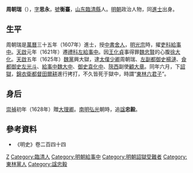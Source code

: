 {{Otheruses|other=名为周忠毅的其他人物|周忠毅}}

'''周朝瑞'''（{{bd|1580年||1625年|catIdx=Z周}}），[[表字|字]]'''思永'''，[[號|號]]'''衡臺'''，[[山东|山东]][[臨清縣|臨清縣]]人。[[明朝|明朝]]政治人物，同[[進士|進士]]出身。

== 生平 ==
周朝瑞是[[萬曆|萬曆]]三十五年（1607年）進士，授[[中書舍人|中書舍人]]，[[明光宗|明光宗]]時，擢[[吏科|吏科]][[給事中|給事中]]。[[天啟|天啟]]元年（1621年）遷[[禮科|禮科]][[左給事中|左給事中]]。因[[王化貞|王化貞]]事得罪[[魏忠賢|魏忠賢]]的心腹[[徐大化|徐大化]]。[[天啟|天啟]]五年（1625年）[[魏黨|魏黨]]興大獄，逮[[太僕|太僕]][[少卿|少卿]]周朝瑞、[[左副都御史|左副都御史]][[楊漣|楊漣]]、[[僉都御史|僉都御史]][[左光斗|左光斗]]、[[給事中|給事中]][[魏大中|魏大中]]、[[御史|御史]][[袁化中|袁化中]]、[[陝西|陝西]]副使[[顧大章|顧大章]]。同年六月，下[[詔獄|詔獄]]，[[錦衣衛|錦衣衛]][[都督|都督]][[田爾耕|田爾耕]]進行拷打，不久皆死于獄中，時謂“[[東林六君子|東林六君子]]”。

== 身后 ==
[[崇禎|崇禎]]初年（1628年）贈[[大理卿|大理卿]]。[[南明|南明]][[弘光|弘光]]朝時，追[[諡|諡]]'''忠毅'''。

==參考資料==
*《明史》卷二百四十四
{{Reflist}}

{{東林六君子}}
{{萬曆三十五年丁未科殿試金榜}}

{{Authority control}}

{{DEFAULTSORT:Zhou周}}
[[Category:周姓|Z]]
[[Category:臨清人|Category:臨清人]]
[[Category:明朝給事中|Category:明朝給事中]]
[[Category:明朝詔獄受難者|Category:明朝詔獄受難者]]
[[Category:東林黨人|Category:東林黨人]]
[[Category:諡忠毅|Category:諡忠毅]]